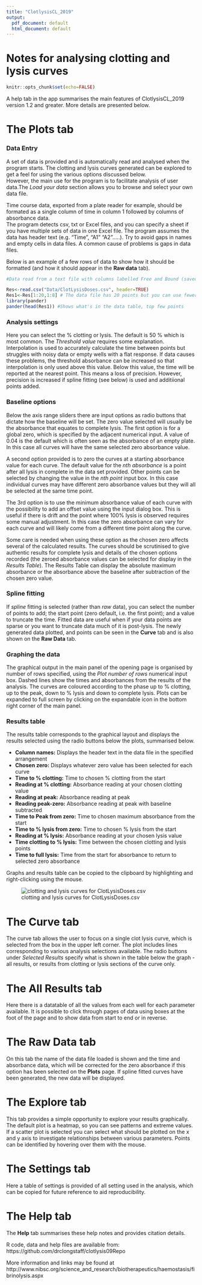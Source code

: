 ```yaml
---
title: "ClotlysisCL_2019"
output:
  pdf_document: default
  html_document: default
---
```

# Notes for analysing clotting and lysis curves

```r
knitr::opts_chunk$set(echo=FALSE)
```

A help tab in the app summarises the main features of ClotlysisCL_2019 version 1.2 and greater.  More details are presented below.

# The Plots tab

### Data Entry

A set of data is provided and is automatically read and analysed when the program starts.  The clotting and lysis curves generated can be explored to get a feel for using the various options discussed below.  
However, the main use for the program is to facilitate analysis of user data.The *Load your data* section allows you to browse and select your own data file.

Time course data, exported from a plate reader for example, should be formated as a single column of time in column 1 followed by columns of absorbance data.  
The program detects csv, txt or Excel files, and you can specify a sheet if you have multiple sets of data in one Excel file. 
The program assumes the data has header text (e.g. "Time", "A1" "A2".....). Try to avoid gaps in names and empty cells in data files. A common cause of problems is gaps in data files.

Below is an example of a few rows of data to show how it should be formatted (and how it should appear in the **Raw data** tab).  


```r
#Data read from a text file with columns labelled Free and Bound (saved from your Excel spreadsheet for example)

Res<-read.csv("Data/ClotLysisDoses.csv", header=TRUE)
Res1<-Res[1:20,1:8] # The data file has 20 points but you can use fewer by reducing the 
library(pander)
pander(head(Res1)) #Shows what's in the data table, top few points
```


### Analysis settings

Here you can select the % clotting or lysis. The default is 50 % which is most common. The *Threshold value* requires some explanation. Interpolation is used to accurately calculate the time between points but struggles with noisy data or empty wells with a flat response. If data causes these problems, the threshold absorbance can be increased so that interpolation is only used above this value. Below this value, the time will be reported at the nearest point. This means a loss of precision. However, precision is increased if spline fitting (see below) is used and additiional points added.


### Baseline options

Below the axis range sliders there are input options as radio buttons that dictate how the baseline will be set.  The zero value selected will usually be the absorbance that equates to complete lysis.  The first option is for a global zero, which is specified by the adjacent numerical input. A value of 0.04 is the default which is often seen as the absorbance of an empty plate. In this case all curves will have the same selected zero absorbance value.  

A second option provided is to zero the curves at a starting absorbance value for each curve.  The default value for the *nth absorbance* is a point after all lysis in complete in the data set provided. Other points can be selected by changing the value in the *nth point* input box.  In this case individual curves may have different zero absorbance values but they will all be selected at the same time point. 

The 3rd option is to use the minimum absorbance value of each curve with the possibility to add an offset value using the input dialog box. This is useful if there is drift and the point where 100% lysis is observed requires some manual adjustment. In this case the zero absorbance can vary for each curve and will likely come from a different time point along the curve.

Some care is needed when using these option as the chosen zero affects several of the calculated results.  The curves should be scrutinised to give authentic results for complete lysis and details of the chosen options recorded (the zeroed absorbance values can be selected for display in the *Results Table*).  The Results Table can display the absolute maximum absorbance or the absorbance above the baseline after subtraction of the chosen zero value. 

### Spline fitting

If *spline* fitting is selected (rather than *raw* data), you can select the number of points to add; the start point (zero default, i.e. the first point);  and a value to truncate the time.  Fitted data are useful when if your data points are sparse or you want to truncate data much of it is post-lysis. The newly generated data plotted, and points can be seen in the **Curve** tab and is also shown on the **Raw Data** tab.

### Graphing the data

The graphical output in the main panel of the opening page is organised by number of rows specified, using the *Plot number of rows* numerical input box.  Dashed lines show the times and absorbances from the results of the analysis. The curves are coloured according to the phase up to % clotting, up to the peak, down to % lysis and down to complete lysis. Plots can be expanded to full screen by clicking on the expandable icon in the bottom right corner of the main panel.

### Results table

The results table corresponds to the graphical layout and displays the results selected using the radio buttons below the plots, summarised below.

* __Column names:__ Displays the header text in the data file in the specified arrangement
* __Chosen zero:__ Displays whatever zero value has been selected for each curve
* __Time to % clotting:__ Time to chosen % clotting from the start
* __Reading at % clotting:__ Absorbance reading at your chosen clotting value 
* __Reading at peak:__ Absorbance reading at peak
* __Reading peak-zero:__ Absorbance reading at peak with baseline subtracted
* __Time to Peak from zero:__ Time to chosen maximum absorbance from the start
* __Time to % lysis from zero:__ Time to chosen % lysis from the start
* __Reading at % lysis:__ Absorbance reading at your chosen lysis value
* __Time clotting to % lysis:__ Time between the chosen clotting and lysis points
* __Time to full lysis:__ Time from the start for absorbance to return to selected zero absorbance

Graphs and results table can be copied to the clipboard by highlighting and right-clicking using the mouse.

![clotting and lysis curves for ClotLysisDoses.csv](PlotTable.png)

# The Curve tab

The curve tab allows the user to focus on a single clot lysis curve, which is selected from the box in the upper left corner.  The plot includes lines corresponding to various analysis selections available. The radio buttons under *Selected Results* specify what is shown in the table below the graph - all results, or results from clotting or lysis sections of the curve only.

# The All Results tab

Here there is a datatable of all the values from each well for each parameter available. It is possible to click through pages of data using boxes at the foot of the page and to show data from start to end or in reverse.

# The Raw Data tab

On this tab the name of the data file loaded is shown and the time and absorbance data, which will be corrected for the zero absorbance if this option has been selected on the **Plots** page.  If spline fitted curves have been generated, the new data will be displayed.

# The Explore tab

This tab provides a simple opportunity to explore your results graphically.  The default plot is a heatmap, so you can see patterns and extreme values.  If a scatter plot is selected you can select what should be plotted on the x and y axis to investigate relationships between various parameters.  Points can be identified by hovering over them with the mouse.

# The Settings tab

Here a table of settings is provided of all setting used in the analysis, which can be copied for future reference to aid reproducibility. 


# The Help tab

The **Help** tab summarises these help notes and provides citation details.

R code, data and help files are available from:
https://github.com/drclongstaff/clotlysis09Repo

More information and links may be found at 
http://www.nibsc.org/science_and_research/biotherapeutics/haemostasis/fibrinolysis.aspx

